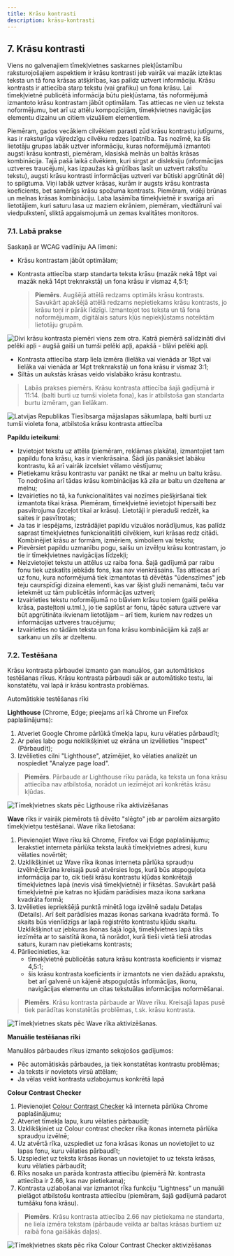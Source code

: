 ```yaml
---
title: Krāsu kontrasti
description: krāsu-kontrasti
---
```


## **7. Krāsu kontrasti**

Viens no galvenajiem tīmekļvietnes saskarnes piekļūstamību raksturojošajiem aspektiem ir krāsu kontrasti jeb vairāk vai mazāk izteiktas teksta un tā fona krāsas atšķirības, kas palīdz uztvert informāciju. Krāsu kontrasts ir attiecība starp tekstu (vai grafiku) un fona krāsu. Lai tīmekļvietnē publicētā informācija būtu piekļūstama, tās noformējumā izmantoto krāsu kontrastam jābūt optimālam. Tas attiecas ne vien uz teksta noformējumu, bet arī uz attēlu kompozīcijām, tīmekļvietnes navigācijas elementu dizainu un citiem vizuāliem elementiem.

Piemēram, gados vecākiem cilvēkiem parasti zūd krāsu kontrastu jutīgums, kas ir raksturīga vājredzīgu cilvēku redzes īpatnība. Tas nozīmē, ka šīs lietotāju grupas labāk uztver informāciju, kuras noformējumā izmantoti augsti krāsu kontrasti, piemēram, klasiskā melnās un baltās krāsas kombinācija. Tajā pašā laikā cilvēkiem, kuri sirgst ar disleksiju (informācijas uztveres traucējumi, kas izpaužas kā grūtības lasīt un uztvert rakstītu tekstu), augsti krāsu kontrasti informācijas uztveri var būtiski apgrūtināt dēļ to spilgtuma. Viņi labāk uztver krāsas, kurām ir augsts krāsu kontrasta koeficients, bet samērīgs krāsu spožuma kontrasts. Piemēram, vidēji brūnas un melnas krāsas kombināciju. Laba lasāmība tīmekļvietnē ir svarīga arī lietotājiem, kuri saturu lasa uz maziem ekrāniem, piemēram, viedtālrunī vai viedpulkstenī, sliktā apgaismojumā un zemas kvalitātes monitoros.

### **7.1. Labā prakse**

Saskaņā ar WCAG vadlīniju AA līmeni:

- Krāsu kontrastam jābūt optimālam;
- Kontrasta attiecība starp standarta teksta krāsu (mazāk nekā 18pt vai mazāk nekā 14pt treknrakstā) un fona krāsu ir vismaz 4,5:1;

  > **Piemērs**. Augšējā attēlā redzams optimāls krāsu kontrasts. Savukārt apakšējā attēlā redzams nepietiekams krāsu kontrasts, jo krāsu toņi ir pārāk līdzīgi. Izmantojot tos teksta un tā fona noformējumam, digitālais saturs kļūs nepiekļūstams noteiktām lietotāju grupām.

![Divi krāsu kontrasta piemēri viens zem otra. Katrā piemērā salīdzināti divi pelēki apļi - augšā gaiši un tumši pelēki apļi, apakšā - blāvi pelēki apļi.](../../../assets/images/2023/Krasu_kontrasts_1.png)

- Kontrasta attiecība starp liela izmēra (lielāka vai vienāda ar 18pt vai lielāka vai vienāda ar 14pt treknrakstā) un fona krāsu ir vismaz 3:1;
- Siltās un aukstās krāsas veido vislabāko krāsu kontrastu.

> Labās prakses piemērs. Krāsu kontrasta attiecība šajā gadījumā ir 11:14. (balti burti uz tumši violeta fona), kas ir atbilstoša gan standarta burtu izmēram, gan lielākam.

![Latvijas Republikas Tiesībsarga mājaslapas sākumlapa, balti burti uz tumši violeta fona, atbilstoša krāsu kontrasta attiecība](../../../assets/images/2023/Krasu_kontrasts_2.png)

**Papildu ieteikumi**:

- Izvietojot tekstu uz attēla (piemēram, reklāmas plakāta), izmantojiet tam papildu fona krāsu, kas ir vienkrāsaina. Šādi jūs panāksiet labāku kontrastu, kā arī vairāk izcelsiet vēlamo vēstījumu;
- Pietiekamu krāsu kontrastu var panākt ne tikai ar melnu un baltu krāsu. To nodrošina arī tādas krāsu kombinācijas kā zila ar baltu un dzeltena ar melnu;
- Izvairieties no tā, ka funkcionalitātes vai nozīmes piešķiršanai tiek izmantota tikai krāsa. Piemēram, tīmekļvietnē ievietojot hipersaiti bez pasvītrojuma (izceļot tikai ar krāsu). Lietotāji ir pieraduši redzēt, ka saites ir pasvītrotas;
- Ja tas ir iespējams, izstrādājiet papildu vizuālos norādījumus, kas palīdz saprast tīmekļvietnes funkcionalitāti cilvēkiem, kuri krāsas redz citādi. Kombinējiet krāsu ar formām, izmēriem, simboliem vai tekstu;
- Pievērsiet papildu uzmanību pogu, saišu un izvēlņu krāsu kontrastam, jo tie ir tīmekļvietnes navigācijas līdzekļi;
- Neizvietojiet tekstu un attēlus uz raiba fona. Šajā gadījumā par raibu fonu tiek uzskatīts jebkāds fons, kas nav vienkrāsains. Tas attiecas arī uz fonu, kura noformējumā tiek izmantotas tā dēvētās "ūdenszīmes" jeb teju caurspīdīgi dizaina elementi, kas var šķist gluži nemanāmi, taču var ietekmēt uz tām publicētās informācijas uztveri;
- Izvairieties tekstu noformējumā no blāviem krāsu toņiem (gaiši pelēka krāsa, pasteļtoņi u.tml.), jo tie saplūst ar fonu, tāpēc satura uztvere var būt apgrūtināta ikvienam lietotājam – arī tiem, kuriem nav redzes un informācijas uztveres traucējumu;
- Izvairieties no tādām teksta un fona krāsu kombinācijām kā zaļš ar sarkanu un zils ar dzeltenu.

### **7.2. Testēšana**

Krāsu kontrasta pārbaudei izmanto gan manuālos, gan automātiskos testēšanas rīkus. Krāsu kontrasta pārbaudi sāk ar automātisko testu, lai konstatētu, vai lapā ir krāsu kontrasta problēmas.

Automātiskie testēšanas rīki

**Lighthouse** (Chrome, Edge; pieejams arī kā Chrome un Firefox paplašinājums):

1. Atveriet Google Chrome pārlūkā tīmekļa lapu, kuru vēlaties pārbaudīt;
2. Ar peles labo pogu noklikšķiniet uz ekrāna un izvēlieties "Inspect" (Pārbaudīt);
3. Izvēlieties cilni "Lighthouse", atzīmējiet, ko vēlaties analizēt un nospiediet "Analyze page load".

> **Piemērs**. Pārbaude ar Lighthouse rīku parāda, ka teksta un fona krāsu attiecība nav atbilstoša, norādot un iezīmējot arī konkrētās krāsu kļūdas.

![Tīmekļvietnes skats pēc Ligthouse rīka aktivizēšanas](../../../assets/images/2023/Krasu_kontrasts_3.png)

**Wave**
rīks ir vairāk piemērots tā dēvēto "slēgto" jeb ar parolēm aizsargāto tīmekļvietņu testēšanai.
Wave rīka lietošana:

1. Pievienojiet Wave rīku kā Chrome, Firefox vai Edge paplašinājumu;
   Ierakstiet interneta pārlūka teksta laukā tīmekļvietnes adresi, kuru vēlaties novērtēt;
2. Uzklikšķiniet uz Wave rīka ikonas interneta pārlūka spraudņu izvēlnē;Ekrāna kreisajā pusē atvērsies logs, kurā būs atspoguļota informācija par to, cik tieši krāsu kontrastu kļūdas konkrētajā tīmekļvietnes lapā (nevis visā tīmekļvietnē) ir fiksētas. Savukārt pašā tīmekļvietnē pie katras no kļūdām parādīsies maza ikona sarkana kvadrāta formā;
3. Izvēlieties iepriekšējā punktā minētā loga izvēlnē sadaļu Detaļas (Details). Arī šeit parādīsies mazas ikonas sarkana kvadrāta formā. To skaits būs vienlīdzīgs ar lapā reģistrēto kontrastu kļūdu skaitu. Uzklikšķinot uz jebkuras ikonas šajā logā, tīmekļvietnes lapā tiks iezīmēta ar to saistītā ikona, tā norādot, kurā tieši vietā tieši atrodas saturs, kuram nav pietiekams kontrasts;
4. Pārliecinieties, ka:
   - tīmekļvietnē publicētās satura krāsu kontrasta koeficients ir vismaz 4,5:1;
   - šis krāsu kontrasta koeficients ir izmantots ne vien dažādu aprakstu, bet arī galvenē un kājenē atspoguļotās informācijas, ikonu, navigācijas elementu un citas tekstuālas informācijas noformēšanai.

> **Piemērs**. Krāsu kontrasta pārbaude ar Wave rīku. Kreisajā lapas pusē tiek parādītas konstatētās problēmas, t.sk. krāsu kontrasta.

![Tīmekļvietnes skats pēc Wave rīka aktivizēšanas.](../../../assets/images/2023/Krasu_kontrasts_4.png)

**Manuālie testēšanas rīki**

Manuālos pārbaudes rīkus izmanto sekojošos gadījumos:

- Pēc automātiskās pārbaudes, ja tiek konstatētas kontrastu problēmas;
- Ja teksts ir novietots virsū attēlam;
- Ja vēlas veikt kontrasta uzlabojumus konkrētā lapā

**Colour Contrast Checker**

1. Pievienojiet <a href="https://chrome.google.com/webstore/detail/colour-contrast-checker/nmmjeclfkgjdomacpcflgdkgpphpmnfe" target="_blank">Colour Contrast Checker</a> kā interneta pārlūka Chrome paplašinājumu;
2. Atveriet tīmekļa lapu, kuru vēlaties pārbaudīt;
3. Uzklikšķiniet uz Colour contrast checker rīka ikonas interneta pārlūka spraudņu izvēlnē;
4. Uz atvērtā rīka, uzspiediet uz fona krāsas ikonas un novietojiet to uz lapas fonu, kuru vēlaties pārbaudīt;
5. Uzspiediet uz teksta krāsas ikonas un novietojiet to uz teksta krāsas, kuru vēlaties pārbaudīt;
6. Rīks nosaka un parāda kontrasta attiecību (piemērā Nr. kontrasta attiecība ir 2.66, kas nav pietiekama);
7. Kontrasta uzlabošanai var izmantot rīka funkciju “Lightness” un manuāli pielāgot atbilstošu kontrasta attiecību (piemēram, šajā gadījumā padarot tumšāku fona krāsu).

> **Piemērs**. Krāsu kontrasta attiecība 2.66 nav pietiekama ne standarta, ne liela izmēra tekstam (pārbaude veikta ar baltas krāsas burtiem uz raibā fona gaišākās daļas).

![Tīmekļvietnes skats pēc rīka Colour Contrast Checker aktivizēšanas](../../../assets/images/2023/Krasu_kontrasts_5.png)
